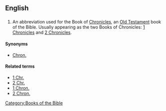 ==English==

==={{abbreviation}}===
{{infl|en|abbreviation}}

# {{biblical}} An abbreviation used for the Book of [[Chronicles]], an [[Old Testament]] book of the Bible. Usually appearing as the two Books of Chronicles: [[1 Chronicles]] and [[2 Chronicles]].

====Synonyms====
*[[Chron.]]

====Related terms====
*[[1 Chr.]]
*[[2 Chr.]]
*[[1 Chron.]]
*[[2 Chron.]]

[[Category:Books of the Bible]]